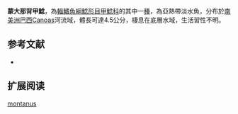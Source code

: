 {{Speciesbox
| name = 蒙大那背甲鯰
| image = 
| image_width = 250px
| image_caption = 
| status = NE
| status_system = IUCN3.1
| genus = Hisonotus
| species = montanus
| authority = Carvalho & Reis, 2009
| synonyms = 
}}

'''蒙大那背甲鯰'''，為[[輻鰭魚綱|輻鰭魚綱]][[鯰形目|鯰形目]][[甲鯰科|甲鯰科]]的其中一[[種|種]]，為亞熱帶淡水魚，分布於[[南美洲|南美洲]][[巴西|巴西]]Canoas河流域，體長可達4.5公分，棲息在底層水域，生活習性不明。

==参考文献==
*{{FishBase_species|genus=Hisonotus|species=montanus|year=2014|month=12}}

== 扩展阅读 ==
{{refbegin}}
{{wikispecies-inline|Hisonotus montanus|蒙大那背甲鯰}}
{{refend}}
{{Taxonbar|from=Q5802298}}

[[Category:背甲鯰屬|montanus]]